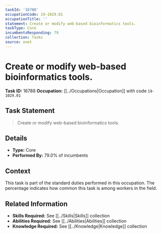 ```yaml
---
taskId: '16788'
occupationCode: 19-1029.01
occupationTitle: ''
statement: Create or modify web-based bioinformatics tools.
taskType: Core
incumbentsResponding: 79
collection: Tasks
source: onet
---
```

# Create or modify web-based bioinformatics tools.

**Task ID:** 16788
**Occupation:** [[../Occupations|Occupation]] with code `19-1029.01`

## Task Statement

> Create or modify web-based bioinformatics tools.

## Details

- **Type:** Core
- **Performed By:** 79.0% of incumbents

## Context

This task is part of the standard duties performed in this occupation. The percentage indicates how common this task is among workers in the field.

## Related Information

- **Skills Required:** See [[../Skills|Skills]] collection
- **Abilities Required:** See [[../Abilities|Abilities]] collection
- **Knowledge Required:** See [[../Knowledge|Knowledge]] collection
